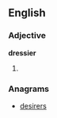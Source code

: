 ==English==

===Adjective===
'''dressier'''

# {{comparative of|[[dressy]]}}

===Anagrams===
* [[desirers#English|desirers]]